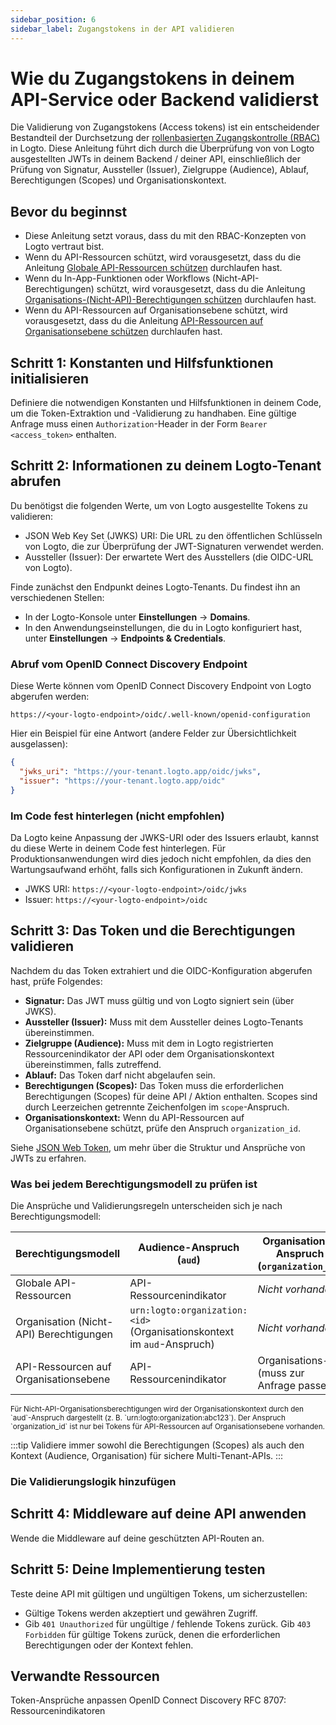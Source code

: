 ```yaml
---
sidebar_position: 6
sidebar_label: Zugangstokens in der API validieren
---
```




# Wie du Zugangstokens in deinem API-Service oder Backend validierst

Die Validierung von Zugangstokens (Access tokens) ist ein entscheidender Bestandteil der Durchsetzung der [rollenbasierten Zugangskontrolle (RBAC)](/authorization/role-based-access-control) in Logto. Diese Anleitung führt dich durch die Überprüfung von von Logto ausgestellten JWTs in deinem Backend / deiner API, einschließlich der Prüfung von Signatur, Aussteller (Issuer), Zielgruppe (Audience), Ablauf, Berechtigungen (Scopes) und Organisationskontext.

## Bevor du beginnst

- Diese Anleitung setzt voraus, dass du mit den RBAC-Konzepten von Logto vertraut bist.
- Wenn du API-Ressourcen schützt, wird vorausgesetzt, dass du die Anleitung [Globale API-Ressourcen schützen](/authorization/global-api-resources) durchlaufen hast.
- Wenn du In-App-Funktionen oder Workflows (Nicht-API-Berechtigungen) schützt, wird vorausgesetzt, dass du die Anleitung [Organisations-(Nicht-API)-Berechtigungen schützen](/authorization/organization-permissions) durchlaufen hast.
- Wenn du API-Ressourcen auf Organisationsebene schützt, wird vorausgesetzt, dass du die Anleitung [API-Ressourcen auf Organisationsebene schützen](/authorization/organization-level-api-resources) durchlaufen hast.

## Schritt 1: Konstanten und Hilfsfunktionen initialisieren

Definiere die notwendigen Konstanten und Hilfsfunktionen in deinem Code, um die Token-Extraktion und -Validierung zu handhaben. Eine gültige Anfrage muss einen `Authorization`-Header in der Form `Bearer <access_token>` enthalten.

<Tabs groupId="api-language">
  <TabItem value="node" label="Node.js">
    <NodeInit />
  </TabItem>
  <TabItem value="python" label="Python">
    <PythonInit />
  </TabItem>
  <TabItem value="go" label="Go">
    <GoInit />
  </TabItem>
  <TabItem value="java" label="Java">
    <JavaInit />
  </TabItem>
  <TabItem value="dotnet" label=".NET">
    <DotNetInit />
  </TabItem>
  <TabItem value="php" label="PHP">
    <PhpInit />
  </TabItem>
  <TabItem value="ruby" label="Ruby">
    <RubyInit />
  </TabItem>
  <TabItem value="rust" label="Rust">
    <RustInit />
  </TabItem>
</Tabs>

## Schritt 2: Informationen zu deinem Logto-Tenant abrufen

Du benötigst die folgenden Werte, um von Logto ausgestellte Tokens zu validieren:

- JSON Web Key Set (JWKS) URI: Die URL zu den öffentlichen Schlüsseln von Logto, die zur Überprüfung der JWT-Signaturen verwendet werden.
- Aussteller (Issuer): Der erwartete Wert des Ausstellers (die OIDC-URL von Logto).

Finde zunächst den Endpunkt deines Logto-Tenants. Du findest ihn an verschiedenen Stellen:

- In der Logto-Konsole unter **Einstellungen** → **Domains**.
- In den Anwendungseinstellungen, die du in Logto konfiguriert hast, unter **Einstellungen** → **Endpoints & Credentials**.

### Abruf vom OpenID Connect Discovery Endpoint

Diese Werte können vom OpenID Connect Discovery Endpoint von Logto abgerufen werden:

```
https://<your-logto-endpoint>/oidc/.well-known/openid-configuration
```

Hier ein Beispiel für eine Antwort (andere Felder zur Übersichtlichkeit ausgelassen):

```json
{
  "jwks_uri": "https://your-tenant.logto.app/oidc/jwks",
  "issuer": "https://your-tenant.logto.app/oidc"
}
```

### Im Code fest hinterlegen (nicht empfohlen)

Da Logto keine Anpassung der JWKS-URI oder des Issuers erlaubt, kannst du diese Werte in deinem Code fest hinterlegen. Für Produktionsanwendungen wird dies jedoch nicht empfohlen, da dies den Wartungsaufwand erhöht, falls sich Konfigurationen in Zukunft ändern.

- JWKS URI: `https://<your-logto-endpoint>/oidc/jwks`
- Issuer: `https://<your-logto-endpoint>/oidc`

## Schritt 3: Das Token und die Berechtigungen validieren

Nachdem du das Token extrahiert und die OIDC-Konfiguration abgerufen hast, prüfe Folgendes:

- **Signatur:** Das JWT muss gültig und von Logto signiert sein (über JWKS).
- **Aussteller (Issuer):** Muss mit dem Aussteller deines Logto-Tenants übereinstimmen.
- **Zielgruppe (Audience):** Muss mit dem in Logto registrierten Ressourcenindikator der API oder dem Organisationskontext übereinstimmen, falls zutreffend.
- **Ablauf:** Das Token darf nicht abgelaufen sein.
- **Berechtigungen (Scopes):** Das Token muss die erforderlichen Berechtigungen (Scopes) für deine API / Aktion enthalten. Scopes sind durch Leerzeichen getrennte Zeichenfolgen im `scope`-Anspruch.
- **Organisationskontext:** Wenn du API-Ressourcen auf Organisationsebene schützt, prüfe den Anspruch `organization_id`.

Siehe [JSON Web Token](https://auth.wiki/jwt), um mehr über die Struktur und Ansprüche von JWTs zu erfahren.

### Was bei jedem Berechtigungsmodell zu prüfen ist

Die Ansprüche und Validierungsregeln unterscheiden sich je nach Berechtigungsmodell:

| Berechtigungsmodell                     | Audience-Anspruch (`aud`)                                              | Organisations-Anspruch (`organization_id`) | Zu prüfende Berechtigungen (`scope`) |
| --------------------------------------- | ---------------------------------------------------------------------- | ------------------------------------------ | ------------------------------------ |
| Globale API-Ressourcen                  | API-Ressourcenindikator                                                | _Nicht vorhanden_                          | API-Ressourcen-Berechtigungen        |
| Organisation (Nicht-API) Berechtigungen | `urn:logto:organization:<id>` (Organisationskontext im `aud`-Anspruch) | _Nicht vorhanden_                          | Organisationsberechtigungen          |
| API-Ressourcen auf Organisationsebene   | API-Ressourcenindikator                                                | Organisations-ID (muss zur Anfrage passen) | API-Ressourcen-Berechtigungen        |

<small>
  Für Nicht-API-Organisationsberechtigungen wird der Organisationskontext durch den `aud`-Anspruch
  dargestellt (z. B. `urn:logto:organization:abc123`). Der Anspruch `organization_id` ist nur bei
  Tokens für API-Ressourcen auf Organisationsebene vorhanden.
</small>

:::tip
Validiere immer sowohl die Berechtigungen (Scopes) als auch den Kontext (Audience, Organisation) für sichere Multi-Tenant-APIs.
:::

### Die Validierungslogik hinzufügen

<Tabs groupId="api-language">
  <TabItem value="node" label="Node.js">
    <NodeAddValidationLogic />
  </TabItem>
  <TabItem value="python" label="Python">
    <PythonAddValidationLogic />
  </TabItem>
  <TabItem value="go" label="Go">
    <GoAddValidationLogic />
  </TabItem>
  <TabItem value="java" label="Java">
    <JavaAddValidationLogic />
  </TabItem>
  <TabItem value="dotnet" label=".NET">
    <DotNetAddValidationLogic />
  </TabItem>
  <TabItem value="php" label="PHP">
    <PhpAddValidationLogic />
  </TabItem>
  <TabItem value="ruby" label="Ruby">
    <RubyAddValidationLogic />
  </TabItem>
  <TabItem value="rust" label="Rust">
    <RustAddValidationLogic />
  </TabItem>
</Tabs>

## Schritt 4: Middleware auf deine API anwenden

Wende die Middleware auf deine geschützten API-Routen an.

<Tabs groupId="api-language">
  <TabItem value="node" label="Node.js">
    <NodeApplyMiddleware />
  </TabItem>
  <TabItem value="python" label="Python">
    <PythonApplyMiddleware />
  </TabItem>
  <TabItem value="go" label="Go">
    <GoApplyMiddleware />
  </TabItem>
  <TabItem value="java" label="Java">
    <JavaApplyMiddleware />
  </TabItem>
  <TabItem value="dotnet" label=".NET">
    <DotNetApplyMiddleware />
  </TabItem>
  <TabItem value="php" label="PHP">
    <PhpApplyMiddleware />
  </TabItem>
  <TabItem value="ruby" label="Ruby">
    <RubyApplyMiddleware />
  </TabItem>
  <TabItem value="rust" label="Rust">
    <RustApplyMiddleware />
  </TabItem>
</Tabs>

## Schritt 5: Deine Implementierung testen

Teste deine API mit gültigen und ungültigen Tokens, um sicherzustellen:

- Gültige Tokens werden akzeptiert und gewähren Zugriff.
- Gib `401 Unauthorized` für ungültige / fehlende Tokens zurück. Gib `403 Forbidden` für gültige Tokens zurück, denen die erforderlichen Berechtigungen oder der Kontext fehlen.

## Verwandte Ressourcen

<Url href="/developers/custom-token-claims">Token-Ansprüche anpassen</Url>
<Url href="https://openid.net/specs/openid-connect-discovery-1_0.html">
  OpenID Connect Discovery
</Url>
<Url href="https://www.rfc-editor.org/rfc/rfc8707.html">RFC 8707: Ressourcenindikatoren</Url>
